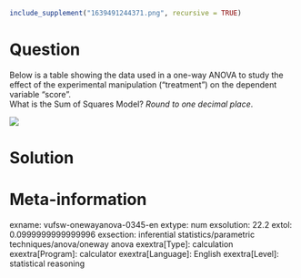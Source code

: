 ```r
include_supplement("1639491244371.png", recursive = TRUE)
```

Question
========
Below is a table showing the data used in a one-way ANOVA to study the
effect of the experimental manipulation ("treatment") on the dependent
variable "score".  
What is the Sum of Squares Model? *Round to one decimal place*.  
  
![](1639491244371.png)


Solution
========











Meta-information
================
exname: vufsw-onewayanova-0345-en
extype: num
exsolution: 22.2
extol: 0.0999999999999996
exsection: inferential statistics/parametric techniques/anova/oneway anova
exextra[Type]: calculation
exextra[Program]: calculator
exextra[Language]: English
exextra[Level]: statistical reasoning

